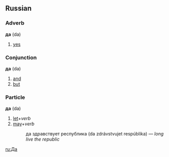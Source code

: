 ==Russian==
===Adverb===
'''да''' (da)

# [[yes]]

===Conjunction===
'''да''' (da)

# [[and]]
# [[but]]

===Particle===
'''да''' (da)

# [[let]]+''verb''
# [[may]]+''verb''
#:да здравствует республика (da zdrávstvujet respúblika) — ''long live the republic''

[[ru:Да]]